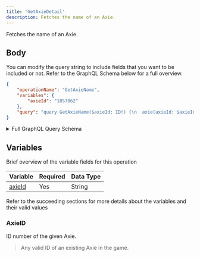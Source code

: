 ```yaml
---
title: 'GetAxieDetail'
description: Fetches the name of an Axie.
---
```


Fetches the name of an Axie.

## Body
You can modify the query string to include fields that you want to be included or not. Refer to the GraphQL Schema below for a full overview.
```json
{
    "operationName": "GetAxieName",
    "variables": {
        "axieId": "1857062"
    },
    "query": "query GetAxieName($axieId: ID!) {\n  axie(axieId: $axieId) {\n    ...AxieName\n    __typename\n  }\n}\n\nfragment AxieName on Axie {\n  name\n  __typename\n}\n"
}
```
<details>
<summary>Full GraphQL Query Schema</summary>  
<p>
&nbsp;

```graphql
query GetAxieName($axieId: ID!) {
  axie(axieId: $axieId) {
    ...AxieName
    __typename
  }
}

fragment AxieName on Axie {
  name
  __typename
}
```

</p>
</details>

## Variables
Brief overview of the variable fields for this operation

| Variable          | Required | Data Type |
| ----------------- | -------- | --------- |
| [axieId](#axieid) | Yes      | String    |

Refer to the succeeding sections for more details about the variables and their valid values

### AxieID
ID number of the given Axie.
> Any valid ID of an existing Axie in the game.
